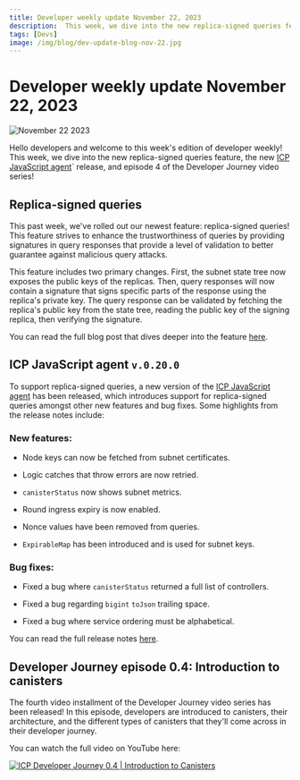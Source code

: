 ```yaml
---
title: Developer weekly update November 22, 2023
description:  This week, we dive into the new replica-signed queries feature, the new ICP JavaScript agent release, and episode 4 of the Developer Journey video series!
tags: [Devs]
image: /img/blog/dev-update-blog-nov-22.jpg
---
```


# Developer weekly update November 22, 2023

![November 22 2023](../../static/img/blog/dev-update-blog-nov-22.jpg)

Hello developers and welcome to this week's edition of developer weekly! This week, we dive into the new replica-signed queries feature, the new [ICP JavaScript agent](https://www.npmjs.com/package/@dfinity/agent)` release, and episode 4 of the Developer Journey video series!

## Replica-signed queries

This past week, we've rolled out our newest feature: replica-signed queries! This feature strives to enhance the trustworthiness of queries by providing signatures in query responses that provide a level of validation to better guarantee against malicious query attacks. 

This feature includes two primary changes. First, the subnet state tree now exposes the public keys of the replicas. Then, query responses will now contain a signature that signs specific parts of the response using the replica's private key. The query response can be validated by fetching the replica's public key from the state tree, reading the public key of the signing replica, then verifying the signature.

You can read the full blog post that dives deeper into the feature [here](/blog/features/replica-signed-queries).

## ICP JavaScript agent `v.0.20.0`

To support replica-signed queries, a new version of the [ICP JavaScript agent](https://www.npmjs.com/package/@dfinity/agent) has been released, which introduces support for replica-signed queries amongst other new features and bug fixes. Some highlights from the release notes include:

### New features:

- Node keys can now be fetched from subnet certificates. 

- Logic catches that throw errors are now retried. 

- `canisterStatus` now shows subnet metrics.

- Round ingress expiry is now enabled. 

- Nonce values have been removed from queries.

- `ExpirableMap` has been introduced and is used for subnet keys. 

### Bug fixes:

- Fixed a bug where `canisterStatus` returned a full list of controllers.

- Fixed a bug regarding `bigint` `toJson` trailing space.

- Fixed a bug where service ordering must be alphabetical. 

You can read the full release notes [here](https://github.com/dfinity/agent-js/releases/tag/v0.20.0).

## Developer Journey episode 0.4: Introduction to canisters

The fourth video installment of the Developer Journey video series has been released! In this episode, developers are introduced to canisters, their architecture, and the different types of canisters that they'll come across in their developer journey. 

You can watch the full video on YouTube here:

[![ICP Developer Journey 0.4 | Introduction to Canisters](https://img.youtube.com/vi/mwbRRk9T5Nw/0.jpg)](https://www.youtube.com/watch?v=mwbRRk9T5Nw)
